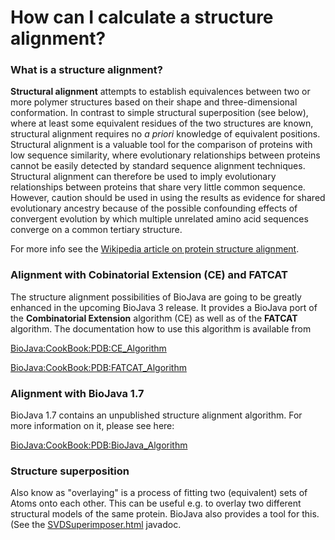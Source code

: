 =How can I calculate a structure alignment?=

=== What is a structure alignment? ===
'''Structural alignment''' attempts to establish equivalences between two or more polymer structures based on their shape and three-dimensional conformation.  In contrast to simple structural superposition (see below), where at least some equivalent residues of the two structures are known, structural alignment requires no ''a priori'' knowledge of equivalent positions.  Structural alignment is a valuable tool for the comparison of proteins with low sequence similarity, where evolutionary relationships between proteins cannot be easily detected by standard sequence alignment techniques. Structural alignment can therefore be used to imply evolutionary relationships between proteins that share very little common sequence. However, caution should be used in using the results as evidence for shared evolutionary ancestry because of the possible confounding effects of convergent evolution by which multiple unrelated amino acid sequences converge on a common tertiary structure. 

For more info see the [http://en.wikipedia.org/wiki/Structural_alignment Wikipedia article on protein structure alignment].

=== Alignment with Cobinatorial Extension (CE)  and FATCAT === 

The structure alignment possibilities of BioJava are going to be greatly enhanced in the upcoming BioJava 3 release. It provides a BioJava port of the '''Combinatorial Extension''' algorithm (CE) as well as of the '''FATCAT''' algorithm. The documentation how to use this algorithm is available from 

[[BioJava:CookBook:PDB:CE_Algorithm]] 

[[BioJava:CookBook:PDB:FATCAT_Algorithm]]

=== Alignment with BioJava 1.7 ===

BioJava 1.7 contains an unpublished structure alignment algorithm. For more information on it, please see here:

[[BioJava:CookBook:PDB:BioJava_Algorithm]]

=== Structure superposition ===

Also know as "overlaying" is a process of fitting two (equivalent) sets of Atoms onto each other. This can be useful e.g. to overlay two different structural models of the same protein. BioJava also provides a tool for this. (See the [http://www.biojava.org/docs/api/org/biojava/bio/structure/SVDSuperimposer.html SVDSuperimposer.html] javadoc.